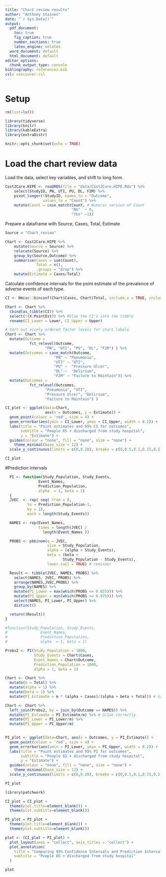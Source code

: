 ```yaml
---
title: "Chart review results"
author: "Anthony Staines"
date: "`r Sys.Date()`"
output:
  pdf_document: 
    toc: true
    fig_caption: true
    number_sections: true
    latex_engine: xelatex
  word_document: default
  html_document: default
editor_options:
  chunk_output_type: console
bibliography: references.bib
csl: vancouver.csl
---
```

# Setup

```r
rm(list=ls())

library(tidyverse)
library(knitr)
library(kableExtra)
library(extraDistr)

knitr::opts_chunk$set(echo = TRUE)
```

# Load the chart review data

Load the data, select key variables, and shift to long form.

```r

Cost2Care.HIPE <- readRDS(file = "data/Cost2Care.HIPE.Rds") %>%
    select(StudyID, PN, UTI, PU, DL, F2M) %>%
    pivot_longer(!StudyID, names_to = "Outcome",
                 values_to = "Count") %>%
    mutate(Count = case_match(Count, # Numeric version of Count
                              "No"  ~ 0,
                              "Yes" ~1))

```

Prepare a dataframe with Source, Cases, Total, Estimate

```r
Source = "Chart_review"

Chart <- Cost2Care.HIPE %>%
    mutate(Source = Source) %>%
    relocate(Source) %>%
    group_by(Source,Outcome) %>%
    summarise(Cases = sum(Count),
              Total = n(),
              .groups = "drop") %>%
    mutate(Estimate = Cases/Total)
```

Calculate confidence intervals for the point estimate of the prevalence of adverse events of each type.

```r
CI <- Hmisc::binconf(Chart$Cases, Chart$Total, include.x = TRUE, include.n = TRUE) # Calculate default Wilson CI's - A. Agresti and B.A. Coull, Approximate is better than "exact" for interval estimation of binomial proportions, American Statistician, 52:119–126, 1998.

Chart <- Chart %>%
  cbind(as_tibble(CI)) %>%
  select(!(X:PointEst)) %>% #Glue the CI's into the tibble
  rename(CI_Lower = Lower, CI_Upper = Upper)

# Sort out nicely ordered factor levels for chart labels
Chart <- Chart %>%
  mutate(Outcome = 
           fct_relevel(Outcome,
                  "PN", "UTI", "PU", "DL", "F2M") ) %>%
  mutate(Outcomes = case_match(Outcome,
                      "PN" ~ "Pneumonia",
                      "UTI" ~ "UTI",
                      "PU" ~  "Pressure Ulcer",
                      "DL" ~  "Delirium",
                      "F2M" ~ "Failure to Maintain")) %>%
  mutate(Outcomes = 
           fct_relevel(Outcomes,
                  "Pneumonia", "UTI",
                  "Pressure Ulcer", "Delirium",
                  "Failure to Maintain") )
```

```r

CI_plot <- ggplot(data=Chart,
                  aes(x = Outcomes, y = Estimate)) +
  geom_point(colour = 'red', size = 4) +
  geom_errorbar(aes(ymin = CI_Lower, ymax = CI_Upper, width = 0.2)) +
  labs(title = "Point estimates and 95% CI for outcomes",
       subtitle = "People 65 + discharged from study hospital",
       y = "Estimate") +
  guides(colour = "none", fill = "none", size = "none") +
    theme_minimal(base_size = 12) +
  scale_y_continuous(limits = c(0,0.28), breaks = c(0,0.5,0.1,0.15,0.2,0.25))

CI_plot
```

#Prediction intervals

```r

  PI <- function(Study_Population, Study_Events,
               Event_Names,
               Prediction_Population,
               alpha  = 1, beta = 1)
  {  
  JVEC  <- rep( seq( from = 0,
          to = Prediction_Population-1,
          by = 1),
          each = length(Study_Events))

  NAMES <- rep(Event_Names,
               times = length(JVEC) /
                 length(Event_Names ))

  PROBS <- pbbinom(q = JVEC,
                   size = Study_Population,
                   alpha = (alpha + Study_Events),
                   beta = (beta +
                          Study_Population - Study_Events),
                   lower.tail = TRUE) # reminder

  Result <- tibble(JVEC, NAMES, PROBS) %>%
    select(NAMES, JVEC, PROBS) %>%
    arrange(NAMES,JVEC,PROBS) %>%
    group_by(NAMES) %>%
    mutate(PI_Lower = max(which(PROBS <= 0.025))) %>%
    mutate(PI_Upper = min(which(PROBS >= 0.975))) %>%
    select(NAMES, PI_Lower, PI_Upper) %>%
    distinct()

  return((Result))
}

#function(Study_Population, Study_Events,
#               Event_Names,
#               Prediction_Population,
#               alpha  = 1, beta = 1)

Probs2 <- PI(Study_Population = 1000,
             Study_Events = Chart$Cases,
             Event_Names = Chart$Outcome,
             Prediction_Population = 1000,
             alpha = 1, beta = 1)

Chart <- Chart %>%
  mutate(m = Total) %>%
  mutate(alpha = 1) %>%
  mutate(beta = 1) %>%
  mutate(PI_Estimate = m * (alpha + Cases)/(alpha + beta + Total)) # Sanity check - very very close to frequentist estimate as expected

Chart <- Chart %>%
  left_join(Probs2, by = join_by(Outcome == NAMES)) %>%
  mutate(PI_Estimate = PI_Estimate/m) %>% # Sclae correctly
  mutate(PI_Lower = PI_Lower/m) %>%
  mutate(PI_Upper = PI_Upper/m)
  
```


```r

PI_plot <- ggplot(data=Chart, aes(x = Outcomes, y = PI_Estimate)) +
  geom_point(colour = 'red', size = 4) +
  geom_errorbar(aes(ymin = PI_Lower, ymax = PI_Upper, width = 0.2)) +
  labs(title = "Point estimates and 95% PI for outcomes",
       subtitle = "People 65 + discharged from study hospital",
       y = "Estimate") +
  guides(colour = "none", fill = "none", size = "none") +
    theme_minimal(base_size = 12) +
  scale_y_continuous(limits = c(0,0.28), breaks = c(0,0.5,0.1,0.15,0.2,0.25))

PI_plot
```


```r

library(patchwork)

CI_plot = CI_plot +
  theme(plot.title=element_blank()) +
  theme(plot.subtitle=element_blank())

PI_plot = PI_plot +
  theme(plot.title=element_blank()) +
  theme(plot.subtitle=element_blank())

plot <- (CI_plot + PI_plot) +
  plot_layout(axes = "collect", axis_titles = "collect") +
  plot_annotation(
    title = "Comparing 95% Confidence Intervals and Prediction Intervals",
    subtitle = "People 65 + discharged from study hospital"
  )

plot
```
